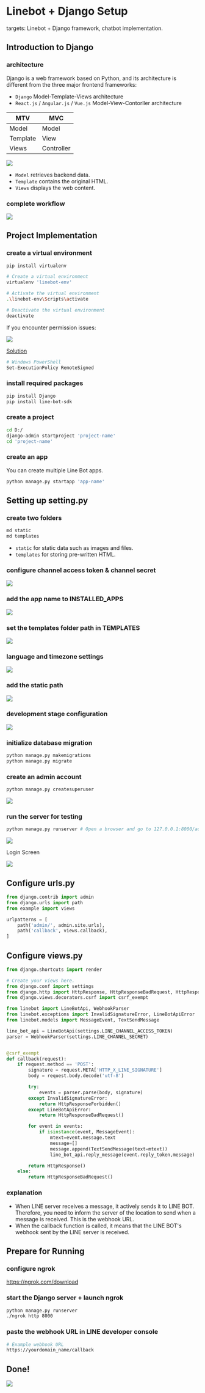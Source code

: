 Linebot + Django Setup
===


targets: Linebot + Django framework, chatbot implementation.

Introduction to Django
---

### architecture

Django is a web framework based on Python, and its architecture is different from the three major frontend frameworks:

- `Django` Model-Template-Views architecture
- `React.js` / `Angular.js` / `Vue.js` Model-View-Contorller architecture

| MTV | MVC | 
| -------- | -------- |
| Model | Model	|
| Template | View |
| Views | Controller |

![](https://i.imgur.com/tx0zsYj.png)

- `Model` retrieves backend data.
- `Template` contains the original HTML.
- `Views` displays the web content.

### complete workflow

![](https://i.imgur.com/E1bQ5Sp.png)

Project Implementation
---

<Steps>

### create a virtual environment

```bash
pip install virtualenv

# Create a virtual environment
virtualenv 'linebot-env'

# Activate the virtual environment
.\linebot-env\Scripts\activate

# Deactivate the virtual environment
deactivate
```

If you encounter permission issues:

![](https://i.imgur.com/7PqZUGN.png)

[Solution](https://israynotarray.com/other/20200510/1067127387/)

```bash
# Windows PowerShell
Set-ExecutionPolicy RemoteSigned
```

### install required packages

```bash
pip install Django
pip install line-bot-sdk
```

### create a project

```bash
cd D:/
django-admin startproject 'project-name'
cd 'project-name'
```

### create an app

You can create multiple Line Bot apps.

```bash
python manage.py startapp 'app-name'
```

</Steps>

Setting up setting.py
---

<Steps>

### create two folders

```bash
md static
md templates
```

- `static` for static data such as images and files.
- `templates` for storing pre-written HTML.

### configure channel access token & channel secret

![](https://i.imgur.com/3svMhdL.png)

### add the app name to INSTALLED_APPS

![](https://i.imgur.com/ijFM6yl.png)

### set the templates folder path in TEMPLATES

![](https://i.imgur.com/XWdj2iA.png)

### language and timezone settings

![](https://i.imgur.com/pT3WV8d.png)

### add the static path

![](https://i.imgur.com/9MdavbV.png)

### development stage configuration

![](https://i.imgur.com/rJ3R5PW.png)

### initialize database migration

```bash
python manage.py makemigrations
python manage.py migrate
```

### create an admin account

```bash
python manage.py createsuperuser
```

![](https://i.imgur.com/dUfn81s.png)

### run the server for testing

```bash
python manage.py runserver # Open a browser and go to 127.0.0.1:8000/admin
```

![](https://i.imgur.com/YuLOVYZ.png)

Login Screen

![](https://i.imgur.com/NZEEbiN.png)

</Steps>

Configure urls.py
---

```python filename="urls.py"
from django.contrib import admin
from django.urls import path
from example import views

urlpatterns = [
    path('admin/', admin.site.urls),
    path('callback', views.callback),
]
```

Configure views.py
---

```python filename="views.py"
from django.shortcuts import render

# Create your views here.
from django.conf import settings
from django.http import HttpResponse, HttpResponseBadRequest, HttpResponseForbidden
from django.views.decorators.csrf import csrf_exempt

from linebot import LineBotApi, WebhookParser
from linebot.exceptions import InvalidSignatureError, LineBotApiError
from linebot.models import MessageEvent, TextSendMessage

line_bot_api = LineBotApi(settings.LINE_CHANNEL_ACCESS_TOKEN)
parser = WebhookParser(settings.LINE_CHANNEL_SECRET)


@csrf_exempt
def callback(request):
    if request.method == 'POST':
        signature = request.META['HTTP_X_LINE_SIGNATURE']
        body = request.body.decode('utf-8')

        try:
            events = parser.parse(body, signature)
        except InvalidSignatureError:
            return HttpResponseForbidden()
        except LineBotApiError:
            return HttpResponseBadRequest()

        for event in events:
            if isinstance(event, MessageEvent):
                mtext=event.message.text
                message=[]
                message.append(TextSendMessage(text=mtext))
                line_bot_api.reply_message(event.reply_token,message)

        return HttpResponse()
    else:
        return HttpResponseBadRequest()
```

### explanation

- When LINE server receives a message, it actively sends it to LINE BOT. Therefore, you need to inform the server of the location to send when a message is received. This is the webhook URL.
- When the callback function is called, it means that the LINE BOT's webhook sent by the LINE server is received.

Prepare for Running
---

<Steps>

### configure ngrok

https://ngrok.com/download

### start the Django server + launch ngrok

```bash
python manage.py runserver
./ngrok http 8000
```

### paste the webhook URL in LINE developer console

```bash
# Example webhook URL
https://yourdomain_name/callback
```

</Steps>

Done!
---

![](https://i.imgur.com/oUbUsZk.png)
